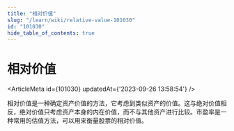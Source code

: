 ```yaml
---
title: "相对价值"
slug: "/learn/wiki/relative-value-101030"
id: "101030"
hide_table_of_contents: true
---
```



# 相对价值

<ArticleMeta id={101030} updatedAt={'2023-09-26 13:58:54'} />
<div className='border-solid border-b border-t-0 my-4 border-[var(--ifm-color-gray-300)]' />

相对价值是一种确定资产价值的方法，它考虑到类似资产的价值。这与绝对价值相反，绝对价值只考虑资产本身的内在价值，而不与其他资产进行比较。市盈率是一种常用的估值方法，可以用来衡量股票的相对价值。
